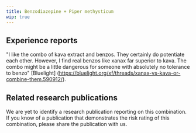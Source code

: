 ---
title: Benzodiazepine + Piper methysticum
wip: true
---

## Experience reports
"I like the combo of kava extract and benzos. They certainly do potentiate each other. However, I find real benzos like xanax far superior to kava. The combo might be a little dangerous for someone with absolutely no tolerance to benzo" [Bluelight] (https://bluelight.org/xf/threads/xanax-vs-kava-or-combine-them.590912/).

## Related research publications
We are yet to identify a research publication reporting on this combination. If you know of a publication that demonstrates the risk rating of this combination, please share the publication with us.

